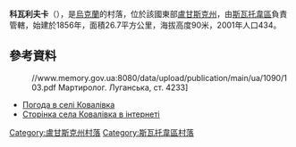 {{coord|49|19|56|N|38|0|28|E|scale:100000|display=title}}

'''科瓦利夫卡'''（{{lang-uk|Ковалівка}}），是[[烏克蘭|烏克蘭]]的村落，位於該國東部[[盧甘斯克州|盧甘斯克州]]，由[[斯瓦托韋區|斯瓦托韋區]]負責管轄，始建於1856年，面積26.7平方公里，海拔高度90米，2001年人口434。

==參考資料==
://www.memory.gov.ua:8080/data/upload/publication/main/ua/1090/103.pdf {{Wayback|url=http://www.memory.gov.ua:8080/data/upload/publication/main/ua/1090/103.pdf |date=20140224040757 }} Мартиролог. Луганська, ст. 4233]
* [http://weather.in.ua/ua/lyganskaja/10860 Погода в селі Ковалівка]
* [http://svatovo.lg.ua/rajon/koval.html Сторінка села Ковалівка в інтернеті] {{Wayback|url=http://svatovo.lg.ua/rajon/koval.html |date=20200219191058 }}

{{DEFAULTSORT:Ковалівка}}
[[Category:盧甘斯克州村落|Category:盧甘斯克州村落]]
[[Category:斯瓦托韋區村落|Category:斯瓦托韋區村落]]


{{Luhansk-geo-stub}}